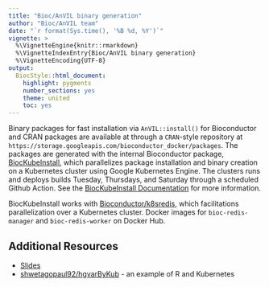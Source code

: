 ```yaml
---
title: "Bioc/AnVIL binary generation"
author: "Bioc/AnVIL team"
date: "`r format(Sys.time(), '%B %d, %Y')`"
vignette: >
  %\VignetteEngine{knitr::rmarkdown}
  %\VignetteIndexEntry{Bioc/AnVIL binary generation}
  %\VignetteEncoding{UTF-8}
output:
  BiocStyle::html_document:
    highlight: pygments
    number_sections: yes
    theme: united
    toc: yes
---
```


Binary packages for fast installation via `AnVIL::install()` for Bioconductor
and CRAN packages are available at through a `CRAN`-style repository at
`https://storage.googleapis.com/bioconductor_docker/packages`. The packages are
generated with the internal Bioconductor package,
[BiocKubeInstall](https://github.com/Bioconductor/BiocKubeInstall), which
parallelizes package installation and binary creation on a Kubernetes cluster
using Google Kubernetes Engine. The clusters runs and deploys builds Tuesday,
Thursdays, and Saturday through a scheduled Github Action. See the [BiocKubeInstall
Documentation](https://bioconductor.github.io/BiocKubeInstall) for more information.

BiocKubeInstall works with [Bioconductor/k8sredis](https://github.com/Bioconductor/k8sredis),
which facilitations parallelization over a Kubernetes cluster. Docker images for
`bioc-redis-manager` and `bioc-redis-worker` on Docker Hub.

## Additional Resources
- [Slides](https://docs.google.com/presentation/d/1Y7g_6X8I6DPaNK84EzWNo1wVpfAwdORGt6kcgcPYOV4/edit?usp=sharing)
- [shwetagopaul92/hgvarByKub](https://github.com/shwetagopaul92/hgvarByKub) - an example of R
  and Kubernetes
